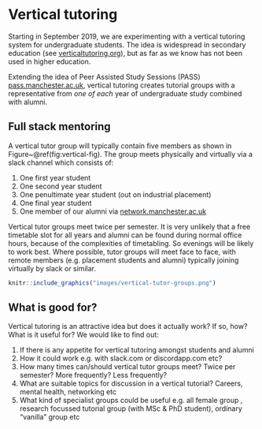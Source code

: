 # Vertical tutoring

Starting in September 2019, we are experimenting with a vertical tutoring system for undergraduate students. The idea is  widespread in secondary education (see [verticaltutoring.org](https://www.verticaltutoring.org/)), but as far as we know has not been used in higher education.

Extending the idea of Peer Assisted Study Sessions (PASS) [pass.manchester.ac.uk](http://www.pass.manchester.ac.uk), vertical tutoring creates tutorial groups with a representative from _one of each_ year of undergraduate study combined with alumni.

## Full stack mentoring
A vertical tutor group will typically contain five members as shown in Figure~\@ref(fig:vertical-fig). The group meets physically and virtually via a slack channel which consists of:

1. One first year student
2. One second year student
3. One penultimate year student (out on industrial placement)
4. One final year student
5. One member of our alumni via [network.manchester.ac.uk](https://www.network.manchester.ac.uk/)

Vertical tutor groups meet twice per semester. It is very unlikely that a free timetable slot for all years and alumni can be found during normal office hours, because of the complexities of timetabling. So evenings will be likely to work best. Where possible, tutor groups will meet face to face, with remote members (e.g. placement students and alumni) typically joining virtually by slack or similar.

```r
knitr::include_graphics("images/vertical-tutor-groups.png")
```

## What is good for?
Vertical tutoring is an attractive idea but does it actually work? If so, how? What is it useful for? We would like to find out:

1. If there is any appetite for vertical tutoring amongst students and alumni
2. How it could work e.g. with slack.com or discordapp.com etc?
3. How many times can/should vertical tutor groups meet? Twice per semester? More frequently? Less frequently?
4. What are suitable topics for discussion in a vertical tutorial? Careers, mental health, networking etc
6. What kind of specialist groups could be useful e.g. all female group , research focussed tutorial group (with MSc & PhD student), ordinary “vanilla” group etc
